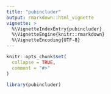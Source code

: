 ```yaml
---
title: "pubincluder"
output: rmarkdown::html_vignette
vignette: >
  %\VignetteIndexEntry{pubincluder}
  %\VignetteEngine{knitr::rmarkdown}
  %\VignetteEncoding{UTF-8}
---
```


```r
knitr::opts_chunk$set(
  collapse = TRUE,
  comment = "#>"
)
```

```r
library(pubincluder)
```
